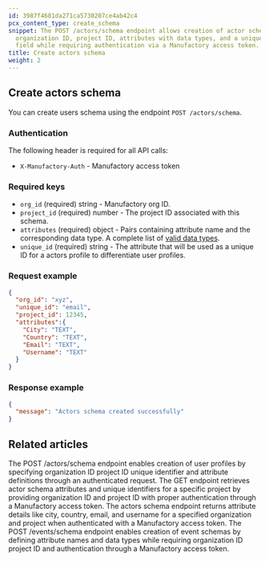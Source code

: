 ```yaml
---
id: 3987f4681da271ca5730207ce4ab42c4
pcx_content_type: create_schema
snippet: The POST /actors/schema endpoint allows creation of actor schemas by specifying
  organization ID, project ID, attributes with data types, and a unique identifier
  field while requiring authentication via a Manufactory access token.
title: Create actors schema
weight: 2
---
```


## Create actors schema

You can create users schema using the endpoint `POST /actors/schema`.

### Authentication

The following header is required for all API calls:
- `X-Manufactory-Auth` - Manufactory access token

### Required keys

- `org_id` (required) string - Manufactory org ID.
- `project_id` (required) number - The project ID associated with this schema.
- `attributes` (required) object - Pairs containing attribute name and the corresponding data type. A complete list of [valid data types](/manufactory/datatypes/).
- `unique_id` (required) string - The attribute that will be used as a unique ID for a actors profile to differentiate user profiles.

### Request example
```json
{
  "org_id": "xyz",
  "unique_id": "email",
  "project_id": 12345,
  "attributes":{
    "City": "TEXT",
    "Country": "TEXT",
    "Email": "TEXT",
    "Username": "TEXT"
  }
}
```

### Response example

```json
{
  "message": "Actors schema created successfully"
}
```


## Related articles
<CardGrid>
<LinkTitleCard header="<b>Actors > Create actors schema</b>" href="/products/manufactory/actors/create_schema/" > The POST /actors/schema endpoint enables creation of user profiles by specifying organization ID project ID unique identifier and attribute definitions through an authenticated request. </LinkTitleCard>
<LinkTitleCard header="<b>Actors > Get actors schema</b>" href="/products/manufactory/actors/get_schema/" > The GET endpoint retrieves actor schema attributes and unique identifiers for a specific project by providing organization ID and project ID with proper authentication through a Manufactory access token. </LinkTitleCard>
<LinkTitleCard header="<b>Actors > Get actors schema</b>" href="/products/manufactory/actors/get_schema/" > The actors schema endpoint returns attribute details like city, country, email, and username for a specified organization and project when authenticated with a Manufactory access token. </LinkTitleCard>
<LinkTitleCard header="<b>Events > Create events schema</b>" href="/products/manufactory/events/create_schema/" > The POST /events/schema endpoint enables creation of event schemas by defining attribute names and data types while requiring organization ID project ID and authentication through a Manufactory access token. </LinkTitleCard>
</CardGrid>